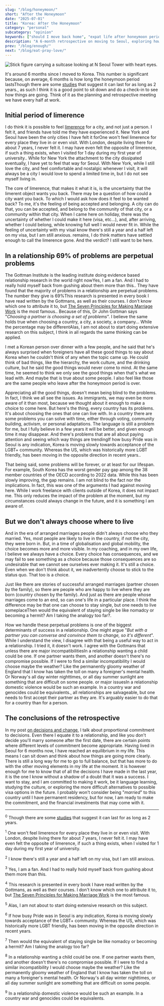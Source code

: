 ```yaml
---
slug: "/blog/honeymoon/"
short: "After the Honeymoon"
date: "2025-07-01"
title: "Korea: After the Honeymoon"
category: "personal"
subcategory: "opinion"
keywords: ["should I move back home", "expat life after honeymoon period", "living in Korea as foreigner", "Seoul expat experience", "relationship with city", "expat adjustment period", "moving abroad reality check", "choosing problems you can live with", "limerence with places", "international relocation experience", "problems with living in Korea", "expat visa anxiety", "long-term expat commitment", "cultural adjustment abroad", "Gottman relationship theory", "post-honeymoon phase moving", "immigration adjustment period", "living abroad permanently", "international living decisions", "Seoul foreigner experience"]
description: "A 6-month retrospective on moving to Seoul, exploring how relationship psychology applies to loving a city after the honeymoon period ends. On choosing problems you can live with, finding equilibrium, and committing to make it work long-term."
prev: "/blog/enough/"
next: "/blog/eat-pray-love/"
---
```



![Stick figure carrying a suitcase looking at N Seoul Tower with heart eyes.](../../images/seoul.png)

It's around 6 months since I moved to Korea. This number is significant because, on average, 6 months is how long the honeymoon period lasts<Footnote presentation="0">Though there are some [studies](https://www.scientificamerican.com/article/what-physiological-changes-can-explain-honeymoon-phase-relationship/) that suggest it can last for as long as 2 years.</Footnote>, as such I think it is a good point to sit down and do a check-in to see how things are going. Think of it as the planning and retrospective meeting we have every half at work. 

## Initial period of limerence 

I do think it is possible to feel [limerence](https://www.psychologytoday.com/us/basics/limerence) for a city, and not just a person. I felt it, and friends have told me they have experienced it. New York and Seoul have been the only cities I have felt it for<Footnote presentation="1">One won't feel limerence for every place they live in or even visit. With London, despite living there for about 7 years, I never felt it. I may have even felt the opposite of limerence, if such a thing exists, when I visited for 1 day during my first year of university.</Footnote>. While for New York the attachment to the city dissipated eventually, I have yet to feel that way for Seoul. With New York, while I still love the city, and feel comfortable and nostalgic whenever I visit, it will always be a city I would love to spend a limited time in, but I do not see myself living in. 

The core of limerence, that makes it what it is, is the uncertainty that the limerent object wants you back. There may be a question of how could a city want you back. To which I would ask how does it feel to be wanted back? To me, it's the feeling of being accepted and belonging. A city can do that, you can be accepted, and belong to the community of that city, or a community within that city. When I came here on holiday, there was the uncertainty of whether I could make it here (visa, etc...), and, after arriving, whether I could belong, while knowing full well I would never fit in. While the feeling of uncertainty with my visa<Footnote presentation="2">I know there's still a year and a half left on my visa, but I am still anxious.</Footnote> remains, I do think matters have settled enough to call the limerence gone. And the verdict? I still want to be here.

## In a relationship 69% of problems are perpetual problems

The Gottman Institute is the leading institute doing evidence based relationship research in the world right now<Footnote presentation="3">Yes, I am a fan. And I had to really hold myself back from gushing about them more than this.</Footnote>. They have found that the majority of problems in a relationship are perpetual problems. The number they give is 69%<Footnote presentation="4">This research is presented in every book I have read written by the Gottmans, as well as their courses. I don't know which one to attribute it to, but [The Seven Principles for Making Marriage Work](https://www.goodreads.com/book/show/849380) is the most famous.</Footnote>. Because of this, Dr John Gottman says "_Choosing a partner is choosing a set of problems_". I believe the same holds true when choosing a country, a city, a society, a company... While the percentage may be different<Footnote presentation="5">Alas, I am not about to start doing extensive research on this subject</Footnote>, I think in all regards the same thinking can be applied.

I met a Korean person over dinner with a few people, and he said that he's always surprised when foreigners have all these good things to say about Korea when he couldn't think of any when the topic came up. He could think of bad things, like the hierarchy, the work culture, and the drinking culture, but he said the good things would never come to mind. At the same time, he seemed to think we only see the good things when that's what we lead with. And maybe that is true about some people. I also feel like those are the same people who leave after the honeymoon period is over. 

Appreciating all the good things, doesn't mean being blind to the problems. In fact, I think we all see the issues. As immigrants, we may even be more aware of it than most, because we thought about it enough to make a choice to come here. But here's the thing, every country has its problems. It's about choosing the ones that one can live with. In a country there are some problems you can solve with time, either through voting, community building, activism, or personal adaptations. The language is still a problem for me, but I fully believe in a few years it will be better, and given enough time it may disappear. And there's problems that are all about paying attention and seeing which way things are trending<Footnote presentation="6">If how busy Pride was in Seoul is any indication, Korea is moving slowly towards acceptance of the LGBT+ community. Whereas the US, which was historically more LGBT friendly, has been moving in the opposite direction in recent years.</Footnote>. 

That being said, some problems will be forever, or at least for our lifespan. For example, South Korea has the worst gender pay gap among the 38 member countries of the OECD according to 2022 data. While this has been slowly improving, the gap remains. I am not blind to the fact nor the implications. In fact, this was one of the arguments I had against moving here. While I work freelance with clients outside of Korea, it does not impact me. This only reduces the impact of the problem at the moment, but my circumstances could always change in the future, and it is something I am aware of. 

## But we don't always choose where to live

And in the era of arranged marriages people didn't always choose who they married. Yes, most people are likely to live in the country, if not the city, they were born in. But, in a time of globalisation and global mobility, the choice becomes more and more visible. In my coaching, and in my own life, I believe we always have a choice. Every choice has consequences, and we may fail to see something as a choice because those consequences are so undesirable that we cannot see ourselves ever making it. It's still a choice. Even when we don't think about it, we inadvertently choose to stick to the status quo. That too is a choice.

Just like there are stories of successful arranged marriages (partner chosen by the family), so there are people who are happy to live where they are born (country chosen by the family). And just as there are people whose marriages come to an end, so can one's life in a particular place. I think the difference may be that one can choose to stay single, but one needs to live someplace<Footnote presentation="7">Then would the equivalent of staying single be like nomadcy or becoming a hermit? Am I taking the analogy too far?</Footnote>. 

How we handle these perpetual problems is one of the biggest determinants of success in a relationship. One might argue "_But with a partner you can converse and convince them to change, so it's different_". While I understand the view, I disagree with that being a useful way to act in a relationship. I tried it, it doesn't work. I agree with the Gottmans that unless there are major incompatibilities<Footnote presentation="8">In a relationship wanting a child could be one. If one partner wants them, and another doesn't there's no compromise possible. If I were to find a similar incompatibility I would choose maybe the weather? Like the permanently gloomy weather of England that I know has taken the toll on many a foreigner's mental health. Or Norway's all day winter nighttimes, or all day summer sunlight are something that are difficult on some people.</Footnote> or major issues<Footnote presentation="9">In a relationship domestic violence would be such an example. In a country war and genocides could be equivalents.</Footnote>, all relationships are salvageable, but one needs to first accept their partner as they are. It's arguably easier to do that for a country than for a person.

## The conclusions of the retrospective

In my post [on decisions and change](/blog/decisions/), I talk about proportional commitment to decisions. Even there I equate it to a relationship, and like you don't decide you'll marry someone after the first date, there are certain points where different levels of commitment become appropriate. Having lived in Seoul for 6 months now, I have reached an equilibrium in my life. This means I can sit down and think about how things are going more clearly. There is still a long way for me to go to full balance, but that has more to do with the other moving elements in my life at the moment. It is however enough for me to know that of all the decisions I have made in the last year, it is the one I know without a shadow of a doubt that it was a success. I want to stay, and I am committed to making it work, be it language learning, studying the culture, or exploring the more difficult alternatives to possible visa options in the future. I probably won't consider being "_married_" to this country until I have permanent residency, but for now, I am ready to make the commitment, and the financial investments that may come with it.

<AuthorCard />

--------
<sup>0</sup> Though there are some [studies](https://www.scientificamerican.com/article/what-physiological-changes-can-explain-honeymoon-phase-relationship/) that suggest it can last for as long as 2 years.

<sup>1</sup> One won't feel limerence for every place they live in or even visit. With London, despite living there for about 7 years, I never felt it. I may have even felt the opposite of limerence, if such a thing exists, when I visited for 1 day during my first year of university.

<sup>2</sup> I know there's still a year and a half left on my visa, but I am still anxious.

<sup>3</sup> Yes, I am a fan. And I had to really hold myself back from gushing about them more than this.

<sup>4</sup> This research is presented in every book I have read written by the Gottmans, as well as their courses. I don't know which one to attribute it to, but [The Seven Principles for Making Marriage Work](https://www.goodreads.com/book/show/849380) is the most famous.

<sup>5</sup> Alas, I am not about to start doing extensive research on this subject.

<sup>6</sup> If how busy Pride was in Seoul is any indication, Korea is moving slowly towards acceptance of the LGBT+ community. Whereas the US, which was historically more LGBT friendly, has been moving in the opposite direction in recent years.

<sup>7</sup> Then would the equivalent of staying single be like nomadcy or becoming a hermit? Am I taking the analogy too far?

<sup>8</sup> In a relationship wanting a child could be one. If one partner wants them, and another doesn't there's no compromise possible. If I were to find a similar incompatibility I would choose maybe the weather? Like the permanently gloomy weather of England that I know has taken the toll on many a foreigner's mental health. Or Norway's all day winter nighttimes, or all day summer sunlight are something that are difficult on some people.

<sup>9</sup> In a relationship domestic violence would be such an example. In a country war and genocides could be equivalents.
